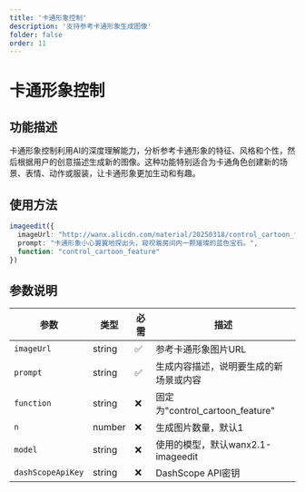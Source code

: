 ```yaml
---
title: '卡通形象控制'
description: '支持参考卡通形象生成图像'
folder: false
order: 11
---
```


# 卡通形象控制

## 功能描述

卡通形象控制利用AI的深度理解能力，分析参考卡通形象的特征、风格和个性，然后根据用户的创意描述生成新的图像。这种功能特别适合为卡通角色创建新的场景、表情、动作或服装，让卡通形象更加生动和有趣。

## 使用方法

```typescript
imageedit({
  imageUrl: "http://wanx.alicdn.com/material/20250318/control_cartoon_feature_1.png",
  prompt: "卡通形象小心翼翼地探出头，窥视着房间内一颗璀璨的蓝色宝石。",
  function: "control_cartoon_feature"
})
```

## 参数说明

| 参数 | 类型 | 必需 | 描述 |
|------|------|------|------|
| `imageUrl` | string | ✅ | 参考卡通形象图片URL |
| `prompt` | string | ✅ | 生成内容描述，说明要生成的新场景或内容 |
| `function` | string | ❌ | 固定为"control_cartoon_feature" |
| `n` | number | ❌ | 生成图片数量，默认1 |
| `model` | string | ❌ | 使用的模型，默认wanx2.1-imageedit |
| `dashScopeApiKey` | string | ❌ | DashScope API密钥 |